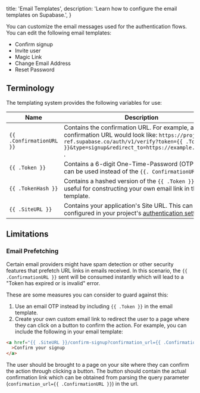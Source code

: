 
  title: 'Email Templates',
  description: 'Learn how to configure the email templates on Supabase.',
}

You can customize the email messages used for the authentication flows. You can edit the following email templates:

- Confirm signup
- Invite user
- Magic Link
- Change Email Address
- Reset Password

## Terminology

The templating system provides the following variables for use:

| Name                     | Description                                                                                                                                                                                                       |
| ------------------------ | ----------------------------------------------------------------------------------------------------------------------------------------------------------------------------------------------------------------- |
| `{{ .ConfirmationURL }}` | Contains the confirmation URL. For example, a signup confirmation URL would look like: `https://project-ref.supabase.co/auth/v1/verify?token={{ .TokenHash }}&type=signup&redirect_to=https://example.com/path` . |
| `{{ .Token }}`           | Contains a 6-digit One-Time-Password (OTP) that can be used instead of the `{{. ConfirmationURL }}` .                                                                                                             |
| `{{ .TokenHash }}`       | Contains a hashed version of the `{{ .Token }}`. This is useful for constructing your own email link in the email template.                                                                                       |
| `{{ .SiteURL }}`         | Contains your application's Site URL. This can be configured in your project's [authentication settings](https://app.supabase.com/project/_/auth/url-configuration).                                                                                                           |

## Limitations

### Email Prefetching

Certain email providers might have spam detection or other security features that prefetch URL links in emails received.
In this scenario, the `{{ .ConfirmationURL }}` sent will be consumed instantly which will lead to a "Token has expired or is invalid" error.

These are some measures you can consider to guard against this:

1. Use an email OTP instead by including `{{ .Token }}` in the email template.
2. Create your own custom email link to redirect the user to a page where they can click on a button to confirm the action.
   For example, you can include the following in your email template:

```html
<a href="{{ .SiteURL }}/confirm-signup?confirmation_url={{ .ConfirmationURL }}"
  >Confirm your signup
</a>
```

The user should be brought to a page on your site where they can confirm the action through clicking a button.
The button should contain the actual confirmation link which can be obtained from parsing the query parameter (`confirmation_url={{ .ConfirmationURL }}`) in the url.


